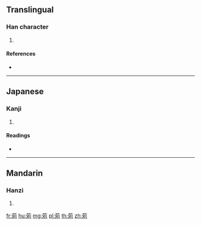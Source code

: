 {{character info/new}}
==Translingual==

===Han character===
{{Han char|rn=140|rad=艸|as=07|sn=13|four=|canj=TRSN}}

# {{defn|Han|sort=艸07}}

====References====
* {{Han ref|kx=1033.040|dkj=31017|dj=1492.140|hdz=53219.100|uh=8382|ud=33666}}

----

==Japanese==

===Kanji===
{{ja-kanji|grade=|rs=艸07}}

# {{defn|lang=ja|sort=艸07}}

====Readings====
* {{ja-readings|on=[[へつ]] (hetsu), [[へち]] (hechi)|kun=[[たねをまく]] (taneomaku), [[うつしうえる]] (utsushiueru)|nanori=}}

----

==Mandarin==

===Hanzi===
{{cmn-hanzi|pin=[[bié]] ([[bie2]])|wg=pieh<sup>2</sup>}}

# {{defn|lang=cmn|sort=艸07}}

[[fr:莂]]
[[hu:莂]]
[[mg:莂]]
[[pl:莂]]
[[th:莂]]
[[zh:莂]]